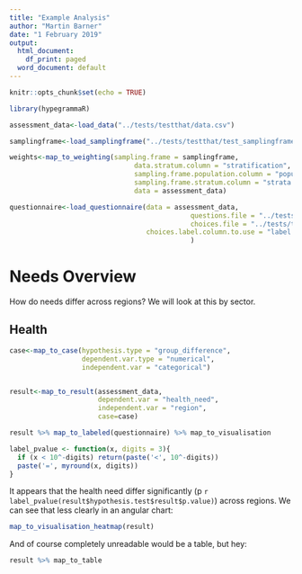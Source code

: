 ```yaml
---
title: "Example Analysis"
author: "Martin Barner"
date: "1 February 2019"
output:
  html_document:
    df_print: paged
  word_document: default
---
```


```r
knitr::opts_chunk$set(echo = TRUE)
```


```r
library(hypegrammaR)

assessment_data<-load_data("../tests/testthat/data.csv")

samplingframe<-load_samplingframe("../tests/testthat/test_samplingframe.csv")

weights<-map_to_weighting(sampling.frame = samplingframe,
                               data.stratum.column = "stratification",
                               sampling.frame.population.column = "population",
                               sampling.frame.stratum.column = "strata names",
                               data = assessment_data)

questionnaire<-load_questionnaire(data = assessment_data,
                                             questions.file = "../tests/testthat/kobo questions.csv",
                                             choices.file = "../tests/testthat/kobo choices.csv",
                                  choices.label.column.to.use = "label::English"
                                             )

```





# Needs Overview

How do needs differ across regions? We will look at this by sector.

## Health

```r


case<-map_to_case(hypothesis.type = "group_difference",
                  dependent.var.type = "numerical",
                  independent.var = "categorical")


result<-map_to_result(assessment_data,
                      dependent.var = "health_need",
                      independent.var = "region",
                      case=case)


```


```r

result %>% map_to_labeled(questionnaire) %>% map_to_visualisation


```
```r
label_pvalue <- function(x, digits = 3){
  if (x < 10^-digits) return(paste('<', 10^-digits))
  paste('=', myround(x, digits))
}

```
It appears that the health need differ significantly (p `r label_pvalue(result$hypothesis.test$result$p.value)`) across regions. 
We can see that less clearly in an angular chart:

```r
map_to_visualisation_heatmap(result)
```

And of course completely unreadable would be a table, but hey:
```r
result %>% map_to_table
```



